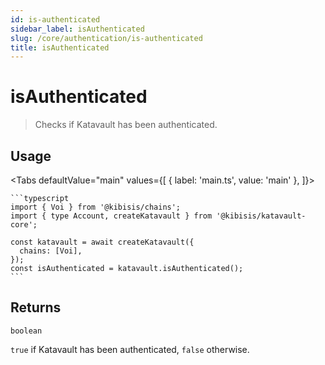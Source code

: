 ```yaml
---
id: is-authenticated
sidebar_label: isAuthenticated
slug: /core/authentication/is-authenticated
title: isAuthenticated
---
```



<!-- components -->

# isAuthenticated

> Checks if Katavault has been authenticated.

<SectionBreak />

## Usage

<Tabs
  defaultValue="main"
  values={[
    { label: 'main.ts', value: 'main' },
  ]}>
  <TabItem value="main">

    ```typescript
    import { Voi } from '@kibisis/chains';
    import { type Account, createKatavault } from '@kibisis/katavault-core';

    const katavault = await createKatavault({
      chains: [Voi],
    });
    const isAuthenticated = katavault.isAuthenticated();
    ```

  </TabItem>
</Tabs>

<SectionBreak />

## Returns

`boolean`

`true` if Katavault has been authenticated, `false` otherwise.
